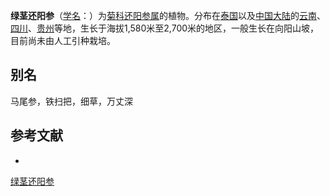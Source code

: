 {{Speciesbox
| name = 绿茎还阳参
| status = 
| status_system = 
| image =
| genus = Crepis
| species = lignea
| authority = (Van.) Babcock in Univ.
}}

'''绿茎还阳参'''（[[学名|学名]]：{{lang|la|''Crepis lignea''}}）为[[菊科|菊科]][[还阳参属|还阳参属]]的植物。分布在[[泰国|泰国]]以及[[中国大陆|中国大陆]]的[[云南|云南]]、[[四川|四川]]、[[贵州|贵州]]等地，生长于海拔1,580米至2,700米的地区，一般生长在向阳山坡，目前尚未由人工引种栽培。

== 别名 ==
马尾参，铁扫把，细草，万丈深

== 参考文献 ==
<div class="references-small">
* {{cite web| url =http://www.bioinfo.cn/db05/KmzwSpecies.php?action=view&id=4642| title =绿茎还阳参| work =《中国高等植物数据库全库》| publisher =中国科学院微生物研究所| author =昆明植物研究所| accessdate =2009-02-24| deadurl =yes| archiveurl =https://web.archive.org/web/20160305071639/http://www.bioinfo.cn/db05/KmzwSpecies.php?action=view&id=4642| archivedate =2016-03-05}}
</div>
{{Taxonbar|from=Q15226868}}

[[Category:还阳参属|绿茎还阳参]]


{{植物小作品}}